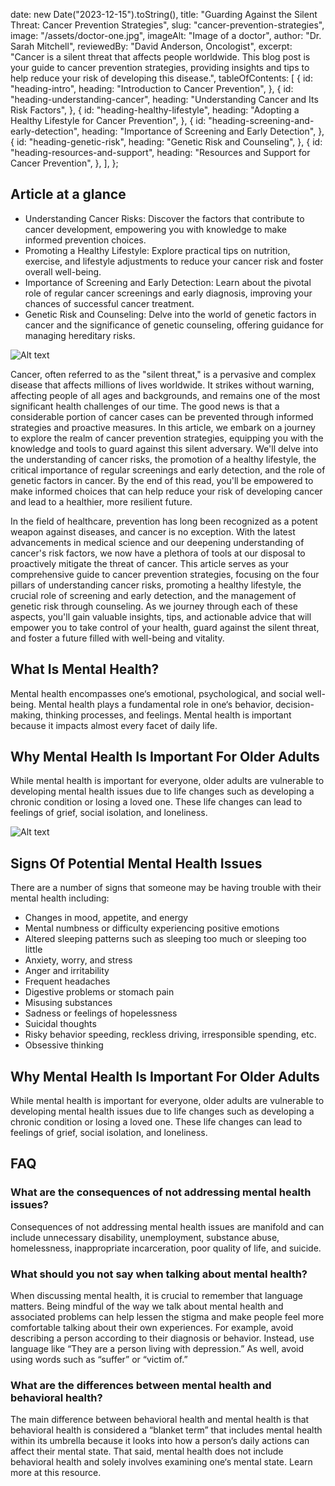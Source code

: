   date: new Date("2023-12-15").toString(),
  title: "Guarding Against the Silent Threat: Cancer Prevention Strategies",
  slug: "cancer-prevention-strategies",
  image: "/assets/doctor-one.jpg",
  imageAlt: "Image of a doctor",
  author: "Dr. Sarah Mitchell",
  reviewedBy: "David Anderson, Oncologist",
  excerpt:
    "Cancer is a silent threat that affects people worldwide. This blog post is your guide to cancer prevention strategies, providing insights and tips to help reduce your risk of developing this disease.",
  tableOfContents: [
    {
      id: "heading-intro",
      heading: "Introduction to Cancer Prevention",
    },
    {
      id: "heading-understanding-cancer",
      heading: "Understanding Cancer and Its Risk Factors",
    },
    {
      id: "heading-healthy-lifestyle",
      heading: "Adopting a Healthy Lifestyle for Cancer Prevention",
    },
    {
      id: "heading-screening-and-early-detection",
      heading: "Importance of Screening and Early Detection",
    },
    {
      id: "heading-genetic-risk",
      heading: "Genetic Risk and Counseling",
    },
    {
      id: "heading-resources-and-support",
      heading: "Resources and Support for Cancer Prevention",
    },
  ],
};

## Article at a glance

- Understanding Cancer Risks: Discover the factors that contribute to cancer development, empowering you with knowledge to make informed prevention choices.
- Promoting a Healthy Lifestyle: Explore practical tips on nutrition, exercise, and lifestyle adjustments to reduce your cancer risk and foster overall well-being.
- Importance of Screening and Early Detection: Learn about the pivotal role of regular cancer screenings and early diagnosis, improving your chances of successful cancer treatment.
- Genetic Risk and Counseling: Delve into the world of genetic factors in cancer and the significance of genetic counseling, offering guidance for managing hereditary risks.

![Alt text](/assets/doctor-five.jpg)

Cancer, often referred to as the "silent threat," is a pervasive and complex disease that affects millions of lives worldwide. It strikes without warning, affecting people of all ages and backgrounds, and remains one of the most significant health challenges of our time. The good news is that a considerable portion of cancer cases can be prevented through informed strategies and proactive measures. In this article, we embark on a journey to explore the realm of cancer prevention strategies, equipping you with the knowledge and tools to guard against this silent adversary. We'll delve into the understanding of cancer risks, the promotion of a healthy lifestyle, the critical importance of regular screenings and early detection, and the role of genetic factors in cancer. By the end of this read, you'll be empowered to make informed choices that can help reduce your risk of developing cancer and lead to a healthier, more resilient future.

In the field of healthcare, prevention has long been recognized as a potent weapon against diseases, and cancer is no exception. With the latest advancements in medical science and our deepening understanding of cancer's risk factors, we now have a plethora of tools at our disposal to proactively mitigate the threat of cancer. This article serves as your comprehensive guide to cancer prevention strategies, focusing on the four pillars of understanding cancer risks, promoting a healthy lifestyle, the crucial role of screening and early detection, and the management of genetic risk through counseling. As we journey through each of these aspects, you'll gain valuable insights, tips, and actionable advice that will empower you to take control of your health, guard against the silent threat, and foster a future filled with well-being and vitality.

## <span id="what-is-mental-health">What Is Mental Health?</span>

Mental health encompasses one&lsquo;s emotional, psychological, and social well-being. Mental health plays a fundamental role in one&lsquo;s behavior, decision-making, thinking processes, and feelings. Mental health is important because it impacts almost every facet of daily life.

## Why Mental Health Is Important For Older Adults

While mental health is important for everyone, older adults are vulnerable to developing mental health issues due to life changes such as developing a chronic condition or losing a loved one. These life changes can lead to feelings of grief, social isolation, and loneliness.

![Alt text](/assets/doctor-five.jpg)

## Signs Of Potential Mental Health Issues

There are a number of signs that someone may be having trouble with their mental health including:

- Changes in mood, appetite, and energy
- Mental numbness or difficulty experiencing positive emotions
- Altered sleeping patterns such as sleeping too much or sleeping too little
- Anxiety, worry, and stress
- Anger and irritability
- Frequent headaches
- Digestive problems or stomach pain
- Misusing substances
- Sadness or feelings of hopelessness
- Suicidal thoughts
- Risky behavior speeding, reckless driving, irresponsible spending, etc.
- Obsessive thinking

## Why Mental Health Is Important For Older Adults

While mental health is important for everyone, older adults are vulnerable to developing mental health issues due to life changes such as developing a chronic condition or losing a loved one. These life changes can lead to feelings of grief, social isolation, and loneliness.

## FAQ

### What are the consequences of not addressing mental health issues?

Consequences of not addressing mental health issues are manifold and can include unnecessary disability, unemployment, substance abuse, homelessness, inappropriate incarceration, poor quality of life, and suicide.

### What should you not say when talking about mental health?

When discussing mental health, it is crucial to remember that language matters. Being mindful of the way we talk about mental health and associated problems can help lessen the stigma and make people feel more comfortable talking about their own experiences. For example, avoid describing a person according to their diagnosis or behavior. Instead, use language like “They are a person living with depression.” As well, avoid using words such as “suffer” or “victim of.”

### What are the differences between mental health and behavioral health?

The main difference between behavioral health and mental health is that behavioral health is considered a “blanket term” that includes mental health within its umbrella because it looks into how a person&lsquo;s daily actions can affect their mental state. That said, mental health does not include behavioral health and solely involves examining one&lsquo;s mental state. Learn more at this resource.
